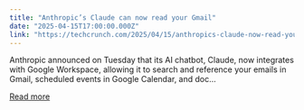 ```yaml
---
title: "Anthropic’s Claude can now read your Gmail"
date: "2025-04-15T17:00:00.000Z"
link: "https://techcrunch.com/2025/04/15/anthropics-claude-now-read-your-gmail/"
---
```


Anthropic announced on Tuesday that its AI chatbot, Claude, now integrates with Google Workspace, allowing it to search and reference your emails in Gmail, scheduled events in Google Calendar, and doc...

[Read more](https://techcrunch.com/2025/04/15/anthropics-claude-now-read-your-gmail/)
